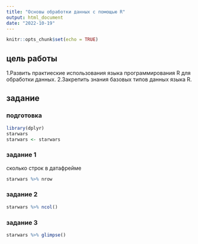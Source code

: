 ```yaml
---
title: "Основы обработки данных с помощью R"
output: html_document
date: "2022-10-19"
---
```


```r
knitr::opts_chunk$set(echo = TRUE)
```

## цель работы
1.Развить практиеские использования языка программирования R для обработки данных.
2.Закрепить знания базовых типов данных языка R.

## задание

### подготовка
```r
library(dplyr)
starwars
starwars <- starwars
```

### задание 1
сколько строк в датафрейме
```r
starwars %>% nrow
```
### задание 2
```r
starwars %>% ncol()
```

### задание 3
```r
starwars %>% glimpse()
```





